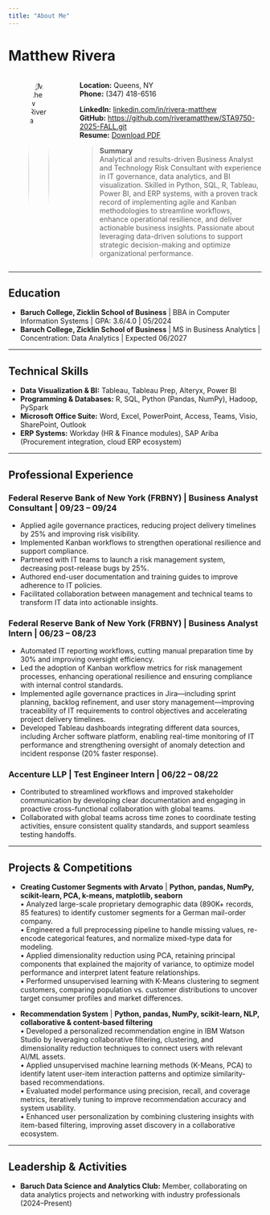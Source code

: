 ```yaml
---
title: "About Me"
---
```


# Matthew Rivera

::: {.columns}

::: {.column width="25%"}
![Matthew Rivera](images/matthew_photo.jpg){width=100% style="border-radius:50%"}
:::

::: {.column width="75%"}
**Location:** Queens, NY  
**Phone:** (347) 418-6516  

**LinkedIn:** [linkedin.com/in/rivera-matthew](https://linkedin.com/in/rivera-matthew)  
**GitHub:** [https://github.com/riveramatthew/STA9750-2025-FALL.git](https://github.com/riveramatthew/Matthew.Rivera.git)  
**Resume:** [Download PDF](files/Matthew_Rivera_Resume.pdf)

> **Summary**  
> Analytical and results-driven Business Analyst and Technology Risk Consultant with experience in IT governance, data analytics, and BI visualization. Skilled in Python, SQL, R, Tableau, Power BI, and ERP systems, with a proven track record of implementing agile and Kanban methodologies to streamline workflows, enhance operational resilience, and deliver actionable business insights. Passionate about leveraging data-driven solutions to support strategic decision-making and optimize organizational performance.
:::

:::

---

## Education

- **Baruch College, Zicklin School of Business** | BBA in Computer Information Systems | GPA: 3.6/4.0 | 05/2024  
- **Baruch College, Zicklin School of Business** | MS in Business Analytics | Concentration: Data Analytics | Expected 06/2027

---

## Technical Skills

- **Data Visualization & BI:** Tableau, Tableau Prep, Alteryx, Power BI  
- **Programming & Databases:** R, SQL, Python (Pandas, NumPy), Hadoop, PySpark  
- **Microsoft Office Suite:** Word, Excel, PowerPoint, Access, Teams, Visio, SharePoint, Outlook  
- **ERP Systems:** Workday (HR & Finance modules), SAP Ariba (Procurement integration, cloud ERP ecosystem)

---

## Professional Experience

### Federal Reserve Bank of New York (FRBNY) | Business Analyst Consultant | 09/23 – 09/24
- Applied agile governance practices, reducing project delivery timelines by 25% and improving risk visibility.  
- Implemented Kanban workflows to strengthen operational resilience and support compliance.  
- Partnered with IT teams to launch a risk management system, decreasing post-release bugs by 25%.  
- Authored end-user documentation and training guides to improve adherence to IT policies.  
- Facilitated collaboration between management and technical teams to transform IT data into actionable insights.

### Federal Reserve Bank of New York (FRBNY) | Business Analyst Intern | 06/23 – 08/23
- Automated IT reporting workflows, cutting manual preparation time by 30% and improving oversight efficiency.  
- Led the adoption of Kanban workflow metrics for risk management processes, enhancing operational resilience and ensuring compliance with internal control standards.  
- Implemented agile governance practices in Jira—including sprint planning, backlog refinement, and user story management—improving traceability of IT requirements to control objectives and accelerating project delivery timelines.  
- Developed Tableau dashboards integrating different data sources, including Archer software platform, enabling real-time monitoring of IT performance and strengthening oversight of anomaly detection and incident response (20% faster response).

### Accenture LLP | Test Engineer Intern | 06/22 – 08/22
- Contributed to streamlined workflows and improved stakeholder communication by developing clear documentation and engaging in proactive cross-functional collaboration with global teams.  
- Collaborated with global teams across time zones to coordinate testing activities, ensure consistent quality standards, and support seamless testing handoffs.

---

## Projects & Competitions

- **Creating Customer Segments with Arvato** | **Python, pandas, NumPy, scikit-learn, PCA, k-means, matplotlib, seaborn**  
• Analyzed large-scale proprietary demographic data (890K+ records, 85 features) to identify customer segments for a German mail-order company.  
• Engineered a full preprocessing pipeline to handle missing values, re-encode categorical features, and normalize mixed-type data for modeling.  
• Applied dimensionality reduction using PCA, retaining principal components that explained the majority of variance, to optimize model performance and interpret latent feature relationships.  
• Performed unsupervised learning with K-Means clustering to segment customers, comparing population vs. customer distributions to uncover target consumer profiles and market differences.

- **Recommendation System** | **Python, pandas, NumPy, scikit-learn, NLP, collaborative & content-based filtering**  
• Developed a personalized recommendation engine in IBM Watson Studio by leveraging collaborative filtering, clustering, and dimensionality reduction techniques to connect users with relevant AI/ML assets.  
• Applied unsupervised machine learning methods (K-Means, PCA) to identify latent user-item interaction patterns and optimize similarity-based recommendations.  
• Evaluated model performance using precision, recall, and coverage metrics, iteratively tuning to improve recommendation accuracy and system usability.  
• Enhanced user personalization by combining clustering insights with item-based filtering, improving asset discovery in a collaborative ecosystem.

---

## Leadership & Activities

- **Baruch Data Science and Analytics Club:** Member, collaborating on data analytics projects and networking with industry professionals (2024–Present)